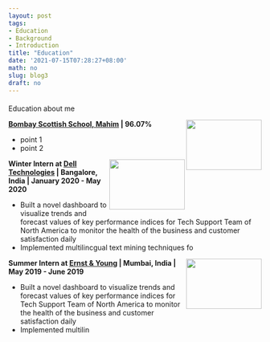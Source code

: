 ```yaml
---
layout: post
tags:
- Education
- Background
- Introduction
title: "Education"
date: '2021-07-15T07:28:27+08:00'
math: no
slug: blog3
draft: no
---
```

#### 

Education about me
        
<!--img align="left" width="100" height="100" src="/images/wallpaper1.jpg"-->


<img align="right" top="1200" width="150" height="100" topmargin="5000" src="/images/BSS.png">

**[Bombay Scottish School, Mahim](https://bombayscottish.in/mahim/home.php) | 96.07% **

* point 1
* point 2

<!--p align="center">  1 </p-->
 
<!--img align="left" width="150" height="100" src="dell2.png"-->

<img align="right" top="1200" width="150" height="100" topmargin="5000" src="/images/dell.png">

**Winter Intern at [Dell Technologies](https://www.delltechnologies.com/en-gb/index.htm) | Bangalore, India | January 2020 - May 2020**

* Built a novel dashboard to visualize trends and forecast values of key performance indices for Tech Support Team of North America to monitor the health of the business and customer satisfaction daily
* Implemented multilincgual text mining techniques fo 



<!--p align="center">  2 </p-->
 
<img align="right" width="150" height="100" src="/images/EY.png">

**Summer Intern at [Ernst & Young](https://www.ey.com/en_in) | Mumbai, India | May 2019 - June 2019**

* Built a novel dashboard to visualize trends and forecast values of key performance indices for Tech Support Team of North America to monitor the health of the business and customer satisfaction daily
* Implemented multilin